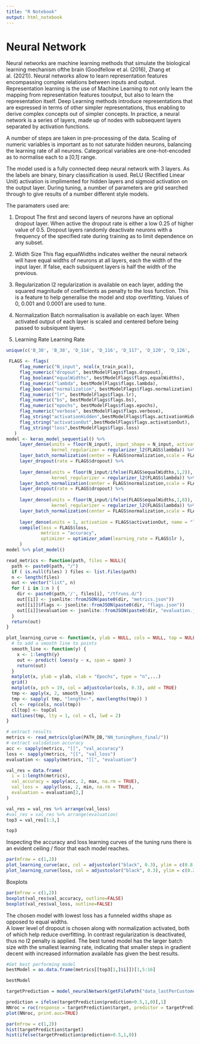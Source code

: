 ```yaml
---
title: "R Notebook"
output: html_notebook
---
```



# Neural Network
Neural networks are machine learning methods that simulate the biological learning mechanism ofthe brain (Goodfellow et al. (2016), Zhang et al. (2021)). Neural networks allow to learn representation features encompassing complex relations between inputs and output. Representation learning is the use of Machine Learning to not only learn the mapping from representation features tooutput, but also to learn the representation itself. Deep Learning methods introduce representations that are expressed in terms of other simpler representations, thus enabling to derive complex concepts out of simpler concepts. In practice, a neural network is a series of layers, made up of nodes with subsequent layers separated by activation functions.


A number of steps are taken in pre-processing of the data. 
Scaling of numeric variables is important as to not saturate hidden neurons, balancing the learning rate of all neurons.
Categorical variables are one-hot-encoded as to normalise each to a [0,1] range.


The model used is a fully connected deep neural network with 3 layers. As the labels are binary, binary classification is used. ReLU (Rectified Linear Unit) activation is implimented for hidden layers and sigmoid activation on the output layer.
During tuning, a number of parameters are grid searched through to give results of a number different style models. 


The paramaters used are:

1) Dropout
The first and second layers of neurons have an optional dropout layer. When active the dropout rate is either a low 0.25 of higher value of 0.5. Dropout layers randomly deactivate neurons with a frequency of the specified rate during training as to limit dependence on any subset. 

2) Width Size
This flag equalWidths indicates weither the neural network will have equal widths of neurons at all layers, each the width of the input layer.
If false, each subsiquent layers is half the width of the previous.

3) Regularization
l2 regularization is available on each layer, adding the squared magnitude of coefficients as penalty to the loss function.
This is a feature to help generalise the model and stop overfitting.
Values of 0, 0.001 and 0.0001 are used to tune.

4) Normalization
Batch normalisation is available on each layer. When activated output of each layer is scaled and centered before being passed to subsiquent layers.

5) Learning Rate 
Learning Rate 

```r

unique(c('B_30', 'B_38', 'D_114', 'D_116', 'D_117', 'D_120', 'D_126', 'D_66', 'D_68','D_63','D_64',getNoiseIntervals()$column))
```




```r
 FLAGS <- flags(
     flag_numeric("N_input", ncol(x_train_pca)),
     flag_numeric("dropout", bestModelFlags$flags.dropout),
     flag_boolean("equalWidths", bestModelFlags$flags.equalWidths),
     flag_numeric("lambda", bestModelFlags$flags.lambda),
     flag_boolean("normalization", bestModelFlags$flags.normalization),
     flag_numeric("lr", bestModelFlags$flags.lr),
     flag_numeric("bs", bestModelFlags$flags.bs),
     flag_numeric("epochs", bestModelFlags$flags.epochs),
     flag_numeric("verbose", bestModelFlags$flags.verbose),
     flag_string("activationHidden",bestModelFlags$flags.activationHidden),
     flag_string("activationOut",bestModelFlags$flags.activationOut),
     flag_string("loss",bestModelFlags$flags.loss)
   )
model <- keras_model_sequential() %>%
     layer_dense(units = floor(N_input), input_shape = N_input, activation = FLAGS$activationHidden, name = "layer_1",
                 kernel_regularizer = regularizer_l2(FLAGS$lambda)) %>%
     layer_batch_normalization(center = FLAGS$normalization,scale = FLAGS$normalization) %>%
     layer_dropout(rate = FLAGS$dropout) %>%
     
     layer_dense(units = floor(N_input/ifelse(FLAGS$equalWidths,1,2)), activation = FLAGS$activationHidden, name = "layer_2",
                 kernel_regularizer = regularizer_l2(FLAGS$lambda)) %>%
     layer_batch_normalization(center = FLAGS$normalization,scale = FLAGS$normalization) %>%
     layer_dropout(rate = FLAGS$dropout) %>%
     
     layer_dense(units = floor(N_input/ifelse(FLAGS$equalWidths,1,8)), activation = FLAGS$activationHidden, name = "layer_3",
                 kernel_regularizer = regularizer_l2(FLAGS$lambda)) %>%
     layer_batch_normalization(center = FLAGS$normalization,scale = FLAGS$normalization) %>%
     
     layer_dense(units = 1, activation = FLAGS$activationOut, name = "layer_out") %>%
     compile(loss = FLAGS$loss, 
             metrics = "accuracy",
             optimizer = optimizer_adam(learning_rate = FLAGS$lr ),
     )
model %>% plot_model()
```


```r
read_metrics <- function(path, files = NULL){
  path <- paste0(path, "/")
  if ( is.null(files) ) files <- list.files(path)
  n <- length(files)
  out <- vector("list", n)
  for ( i in 1:n ) {
    dir <- paste0(path,'/', files[i], "/tfruns.d/")
    out[[i]] <- jsonlite::fromJSON(paste0(dir, "metrics.json"))
    out[[i]]$flags <- jsonlite::fromJSON(paste0(dir, "flags.json"))
    out[[i]]$evaluation <- jsonlite::fromJSON(paste0(dir, "evaluation.json"))
  }
  return(out)
}

plot_learning_curve <- function(x, ylab = NULL, cols = NULL, top = NULL, topCol = "deepskyblue2", span = 0.4, ...){
  # to add a smooth line to points
  smooth_line <- function(y) {
    x <- 1:length(y)
    out <- predict( loess(y ~ x, span = span) )
    return(out)
  }
  matplot(x, ylab = ylab, xlab = "Epochs", type = "n",...)
  grid()
  matplot(x, pch = 19, col = adjustcolor(cols, 0.3), add = TRUE)
  tmp <- apply(x, 2, smooth_line)
  tmp <- sapply( tmp, "length<-", max(lengths(tmp)) )
  cl <- rep(cols, ncol(tmp))
  cl[top] <- topCol
  matlines(tmp, lty = 1, col = cl, lwd = 2)
}
```

```r
# extract results
metrics <- read_metrics(glue(PATH_DB,"NN_tuningRuns_final/"))
# extract validation accuracy
acc <- sapply(metrics, "[[", "val_accuracy")
loss <- sapply(metrics, "[[", "val_loss")
evaluation <- sapply(metrics, "[[", "evaluation")
```


```r
val_res = data.frame(
  i = 1:length(metrics),
  val_accuracy = apply(acc, 2, max, na.rm = TRUE),
  val_loss =  apply(loss, 2, min, na.rm = TRUE),
  evaluation = evaluation[2,]
)

val_res = val_res %>% arrange(val_loss)
#val_res = val_res %>% arrange(evaluation)
top3 = val_res[1:3,]

top3
```


Inspecting the accuracy and loss learning curves of the tuning runs there is an evident ceiling / floor that each model reaches.    

```r
par(mfrow = c(1,2))
plot_learning_curve(acc, col = adjustcolor("black", 0.3), ylim = c(0.8, 0.9),ylab = "Val accuracy", top = top3$i, topCol = 'skyblue')
plot_learning_curve(loss, col = adjustcolor("black", 0.3), ylim = c(0.2, 0.6),ylab = "Val loss", top = top3$i, topCol = 'orange')
```

Boxplots
```r
par(mfrow = c(1,2))
boxplot(val_res$val_accuracy, outline=FALSE)
boxplot(val_res$val_loss, outline=FALSE)
```

The chosen model with lowest loss has a funneled widths shape as opposed to equal widths.   
A lower level of dropout is chosen along with normalization activated, both of which help reduce overfitting.
In contrast regularization is deactivated, thus no l2 penalty is applied.
The best tuned model has the larger batch size with the smallest learning rate, indicating that smaller steps in gradient decent with increased information available has given the best results.


```r
#Get best performing model
bestModel = as.data.frame(metrics[[top3[1,]$i]])[1,5:16]

bestModel
```

```r
targetPrediction = model_neuralNetwork(getFilePath("data_lastPerCustomerID",".parquet"), tuning = FALSE, bestModelFlags = bestModel)
```


```r
prediction = ifelse(targetPrediction$prediction>0.5,1,0)[,1]
NNroc = roc(response = targetPrediction$target, predictor = targetPrediction$prediction)
plot(NNroc, print.auc=TRUE)
```


```r
par(mfrow = c(1,2))
hist(targetPrediction$target)
hist(ifelse(targetPrediction$prediction>0.5,1,0))
```
